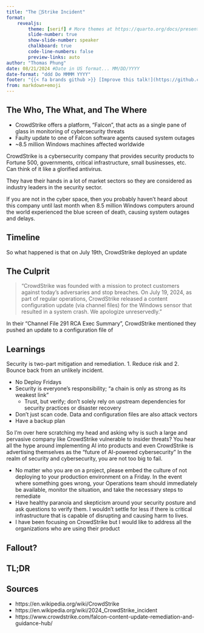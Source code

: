 ```yaml
---
title: "The 🤡Strike Incident"
format:
    revealjs:
        theme: [serif] # More themes at https://quarto.org/docs/presentations/revealjs/themes.html
        slide-number: true
        show-slide-number: speaker
        chalkboard: true
        code-line-numbers: false
        preview-links: auto
author: "Thomas Phung"
date: 08/21/2024 #Date in US format... MM/DD/YYYY
date-format: "ddd Do MMMM YYYY"
footer: "{{< fa brands github >}} [Improve this talk!](https://github.com/thomasphung/crowdstrike-presentation/)"
from: markdown+emoji
---
```


## The Who, The What, and The Where

- CrowdStrike offers a platform, "Falcon", that acts as a single pane of glass in monitoring of cybersecurity threats
- Faulty update to one of Falcon software agents caused system outages
- ~8.5 million Windows machines affected worldwide

::: {.notes}
CrowdStrike is a cybersecurity company that provides security products to Fortune 500, governments, critical infrastructure, small businesses, etc. Can think of it like a glorified antivirus.

They have their hands in a lot of market sectors so they are considered as industry leaders in the security sector. 

If you are not in the cyber space, then you probably haven't heard about this company until last month when 8.5 million Windows computers around the world experienced the blue screen of death, causing system outages and delays.
:::

## Timeline

::: {.notes}
So what happened is that on July 19th, CrowdStrike deployed an update 
:::

## The Culprit

> "CrowdStrike was founded with a mission to protect customers against today’s adversaries and stop breaches. On July 19, 2024, as part of regular operations, <span class="highlight">CrowdStrike released a content configuration update (via channel files) for the Windows sensor that resulted in a system crash.</span> We apologize unreservedly."

::: {.notes}
In their "Channel File 291 RCA Exec Summary", CrowdStrike mentioned they pushed an update to a configuration file of 
:::

## Learnings
Security is two-part mitigation and remediation. 1. Reduce risk and 2. Bounce back from an unlikely incident.

- No Deploy Fridays
- Security is everyone's responsibility; "a chain is only as strong as its weakest link"
    - Trust, but verify; don't solely rely on upstream dependencies for security practices or disaster recovery
- Don't just scan code. Data and configuration files are also attack vectors
- Have a backup plan

::: {.notes}
So I'm over here scratching my head and asking why is such a large and pervasive company like CrowdStrike vulnerable to insider threats? You hear all the hype around implementing AI into products and even CrowdStrike is advertising themselves as the "future of AI-powered cybersecurity" In the realm of security and cybersecurity, you are not too big to fail.

- No matter who you are on a project, please embed the culture of not deploying to your production environment on a Friday. In the event where something goes wrong, your Operations team should immediately be available, monitor the situation, and take the necessary steps to remediate
- Have healthy paranoia and skepticism around your security posture and ask questions to verify them. I wouldn't settle for less if there is critical infrastructure that is capable of disrupting and causing harm to lives.
- I have been focusing on CrowdStrike but I would like to address all the organizations who are using their product
:::

## Fallout?


## TL;DR


## Sources
- https://en.wikipedia.org/wiki/CrowdStrike
- https://en.wikipedia.org/wiki/2024_CrowdStrike_incident
- https://www.crowdstrike.com/falcon-content-update-remediation-and-guidance-hub/

